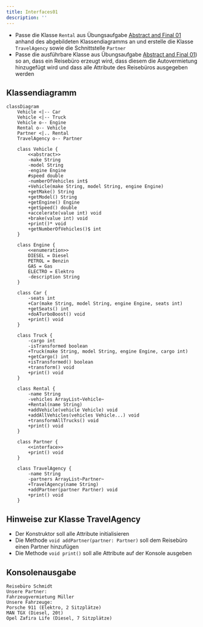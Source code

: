 ```yaml
---
title: Interfaces01
description: ''
---
```



- Passe die Klasse `Rental` aus Übungsaufgabe
  [Abstract and Final 01](../abstract-and-final/abstract-and-final01) anhand des
  abgebildeten Klassendiagramms an und erstelle die Klasse `TravelAgency` sowie
  die Schnittstelle `Partner`
- Passe die ausführbare Klasse aus Übungsaufgabe
  [Abstract and Final 01](../abstract-and-final/abstract-and-final01)) so an,
  dass ein Reisebüro erzeugt wird, dass diesem die Autovermietung hinzugefügt
  wird und dass alle Attribute des Reisebüros ausgegeben werden

## Klassendiagramm

```mermaid
classDiagram
    Vehicle <|-- Car
    Vehicle <|-- Truck
    Vehicle o-- Engine
    Rental o-- Vehicle
    Partner <|.. Rental
    TravelAgency o-- Partner

    class Vehicle {
        <<abstract>>
        -make String
        -model String
        -engine Engine
        #speed double
        -numberOfVehicles int$
        +Vehicle(make String, model String, engine Engine)
        +getMake() String
        +getModel() String
        +getEngine() Engine
        +getSpeed() double
        +accelerate(value int) void
        +brake(value int) void
        +print()* void
        +getNumberOfVehicles()$ int
    }

    class Engine {
        <<enumeration>>
        DIESEL = Diesel
        PETROL = Benzin
        GAS = Gas
        ELECTRO = Elektro
        -description String
    }

    class Car {
        -seats int
        +Car(make String, model String, engine Engine, seats int)
        +getSeats() int
        +doATurboBoost() void
        +print() void
    }

    class Truck {
        -cargo int
        -isTransformed boolean
        +Truck(make String, model String, engine Engine, cargo int)
        +getCargo() int
        +isTransformed() boolean
        +transform() void
        +print() void
    }

    class Rental {
        -name String
        -vehicles ArrayList~Vehicle~
        +Rental(name String)
        +addVehicle(vehicle Vehicle) void
        +addAllVehicles(vehicles Vehicle...) void
        +transformAllTrucks() void
        +print() void
    }

    class Partner {
        <<interface>>
        +print() void
    }

    class TravelAgency {
        -name String
        -partners ArrayList~Partner~
        +TravelAgency(name String)
        +addPartner(partner Partner) void
        +print() void
    }
```

## Hinweise zur Klasse TravelAgency

- Der Konstruktor soll alle Attribute initialisieren
- Die Methode `void addPartner(partner: Partner)` soll dem Reisebüro einen
  Partner hinzufügen
- Die Methode `void print()` soll alle Attribute auf der Konsole ausgeben

## Konsolenausgabe

```console
Reisebüro Schmidt
Unsere Partner:
Fahrzeugvermietung Müller
Unsere Fahrzeuge:
Porsche 911 (Elektro, 2 Sitzplätze)
MAN TGX (Diesel, 20t)
Opel Zafira Life (Diesel, 7 Sitzplätze)
```

<Exercise pullRequest="46" branchSuffix="interfaces/01" />
